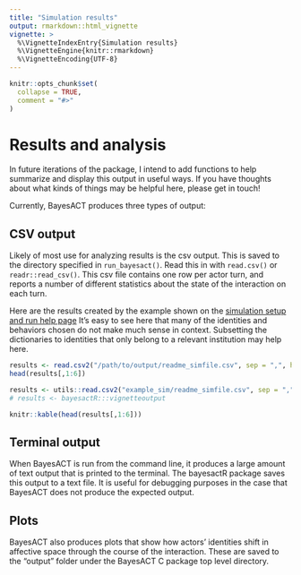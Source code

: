 ```yaml
---
title: "Simulation results"
output: rmarkdown::html_vignette
vignette: >
  %\VignetteIndexEntry{Simulation results}
  %\VignetteEngine{knitr::rmarkdown}
  %\VignetteEncoding{UTF-8}
---
```


```r
knitr::opts_chunk$set(
  collapse = TRUE,
  comment = "#>"
)
```

# Results and analysis

In future iterations of the package, I intend to add functions to help summarize and display this output in useful ways. If you have thoughts about what kinds of things may be helpful here, please get in touch!

Currently, BayesACT produces three types of output:

## CSV output

Likely of most use for analyzing results is the csv output. This is saved to the directory specified in `run_bayesact()`. Read this in with `read.csv()` or `readr::read_csv()`. This csv file contains one row per actor turn, and reports a number of different statistics about the state of the interaction on each turn. 

Here are the results created by the example shown on the [simulation setup and run help page](https://ahcombs.github.io/bayesactR/articles/run_elements.html) It's easy to see here that many of the identities and behaviors chosen do not make much sense in context. Subsetting the dictionaries to identities that only belong to a relevant institution may help here. 

```r
results <- read.csv2("/path/to/output/readme_simfile.csv", sep = ",", header = TRUE)
head(results[,1:6])
```

```r
results <- utils::read.csv2("example_sim/readme_simfile.csv", sep = ",", header = TRUE)
# results <- bayesactR:::vignetteoutput
```

```r
knitr::kable(head(results[,1:6]))
```

## Terminal output

When BayesACT is run from the command line, it produces a large amount of text output that is printed to the terminal. The bayesactR package saves this output to a text file. It is useful for debugging purposes in the case that BayesACT does not produce the expected output.

## Plots

BayesACT also produces plots that show how actors' identities shift in affective space through the course of the interaction. These are saved to the "output" folder under the BayesACT C package top level directory. 
